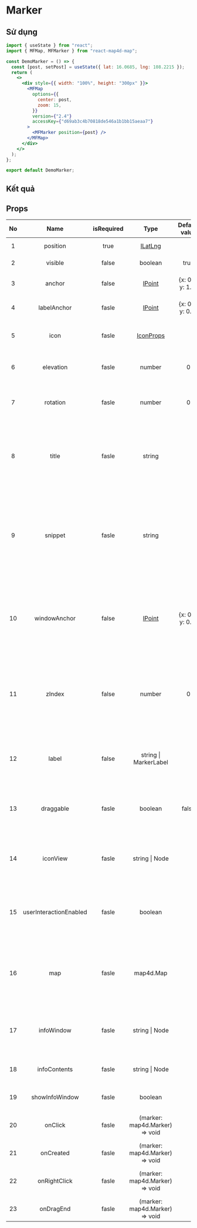 # Marker

## Sử dụng

```jsx filename="demo.js" copy
import { useState } from "react";
import { MFMap, MFMarker } from "react-map4d-map";

const DemoMarker = () => {
  const [post, setPost] = useState({ lat: 16.0685, lng: 108.2215 });
  return (
    <>
      <div style={{ width: "100%", height: "300px" }}>
        <MFMap
          options={{
            center: post,
            zoom: 15,
          }}
          version={"2.4"}
          accessKey={"d69ab3c4b70818de546a1b1bb15aeaa7"}
        >
          <MFMarker position={post} />
        </MFMap>
      </div>
    </>
  );
};

export default DemoMarker;
```

## Kết quả


<DemoMarker />

## Props

| No  |          Name          | isRequired |                                          Type                                          |   Default value    |                                                     Description                                                     |
| :-: | :--------------------: | :--------: | :------------------------------------------------------------------------------------: | :----------------: | :-----------------------------------------------------------------------------------------------------------------: |
|  1  |        position        |    true    | [ILatLng](https://docs.map4d.vn/map4d-map/web/v2.4/#/reference/coordinates?id=ilatlng) |                    |                                                   Vị trí trên map                                                   |
|  2  |        visible         |   false    |                                        boolean                                         |        true        |                                                  Cho phép hiển thị                                                  |
|  3  |         anchor         |   false    |  [IPoint](https://docs.map4d.vn/map4d-map/web/v2.4/#/reference/coordinates?id=ipoint)  | \{x: 0.5, y: 1.0\} |                                            vị trí điểm neo so với marker                                            |
|  4  |      labelAnchor       |   fasle    |  [IPoint](https://docs.map4d.vn/map4d-map/web/v2.4/#/reference/coordinates?id=ipoint)  | \{x: 0.5, y: 0.5\} |                                            Vị trí điểm neo so với label                                             |
|  5  |          icon          |   fasle    |                           [IconProps](/references/iconProps)                           |                    |                                      Tùy chọn cho marker (width, height, url)                                       |
|  6  |       elevation        |   fasle    |                                         number                                         |         0          |                                      Độ cao của điểm neo so với mực nước biển                                       |
|  7  |        rotation        |   fasle    |                                         number                                         |         0          |                                   chỉ định góc quay của Marker theo đơn vị là Độ                                    |
|  8  |         title          |   fasle    |                                         string                                         |                    |               Tiêu đề của Marker. Tiêu đề sẽ được hiển thị ở dòng đầu tiên của bảng thông tin Marker                |
|  9  |        snippet         |   fasle    |                                         string                                         |                    | Mô tả thông tin ngắn gọn cho Marker. Snippet sẽ được hiển thị ở bẳng thông tin của Marker và phía dưới dòng tiêu đề |
| 10  |      windowAnchor      |   false    |  [IPoint](https://docs.map4d.vn/map4d-map/web/v2.4/#/reference/coordinates?id=ipoint)  | \{x: 0.5, y: 0.0\} |       Xác định điểm neo so với bảng thông tin của Marker. Bảng thông tin này sẽ hiện lên khi click vào Marker       |
| 11  |         zIndex         |   false    |                                         number                                         |         0          |       Chỉ định thứ tự chồng nhau giữa các Marker với nhau hoặc giữa Marker với các đối tượng khác trên bản đồ       |
| 12  |         label          |   false    |                                 string \| MarkerLabel                                  |                    |                         Chỉ định label của Marker. Label sẽ được hiển thị ở tâm của Marker                          |
| 13  |       draggable        |   fasle    |                                        boolean                                         |       false        |                             Cho phép người dùng có thể kéo Marker trên bản đồ hay không                             |
| 14  |        iconView        |   fasle    |                                     string \| Node                                     |                    |                          Cho phép thêm node HTML vào và thay thế icon mặc định của Marker                           |
| 15  | userInteractionEnabled |   fasle    |                                        boolean                                         |                    |                           Cho phép người dùng có thể tương tác được với Marker hay không                            |
| 16  |          map           |   fasle    |                                       map4d.Map                                        |                    |                   Hiển thị marker ở map nào, nếu không có sẽ hiển thị ở map gần nhất chứa marker                    |
| 17  |       infoWindow       |   fasle    |                                     string \| Node                                     |                    |                               Custom bảng thông tin thay cho bảng thông tin mặc định                                |
| 18  |      infoContents      |   fasle    |                                     string \| Node                                     |                    |                                         Custom nội dung cho bảng thông tin                                          |
| 19  |     showInfoWindow     |   fasle    |                                        boolean                                         |                    |                                           Hiện bảng thông tin của marker                                            |
| 20  |        onClick         |   fasle    |                             (marker: map4d.Marker) => void                             |                    |                                         Event được gọi sau khi click marker                                         |
| 21  |       onCreated        |   fasle    |                             (marker: map4d.Marker) => void                             |                    |                                              Event sau khi tạo marker                                               |
| 22  |      onRightClick      |   fasle    |                             (marker: map4d.Marker) => void                             |                    |                                      Event được gọi sau khi right click marker                                      |
| 23  |       onDragEnd        |   fasle    |                             (marker: map4d.Marker) => void                             |                    |                                            Event khi kết thúc kéo marker                                            |
